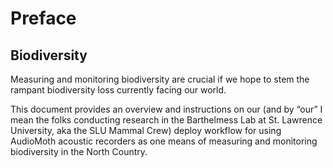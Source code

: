 # Preface {.unnumbered}

## Biodiversity

Measuring and monitoring biodiversity are crucial if we hope to stem the rampant biodiversity loss currently facing our world.

This document provides an overview and instructions on our (and by "our" I mean the folks conducting research in the Barthelmess Lab at St. Lawrence University, aka the SLU Mammal Crew) deploy workflow for using AudioMoth acoustic recorders as one means of measuring and monitoring biodiversity in the North Country.

